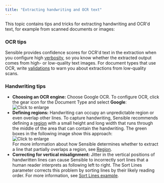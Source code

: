```yaml
---
title: "Extracting handwriting and OCR text"
---
```




This topic contains tips and tricks for extracting handwriting and OCR'd text, for example from scanned documents or images:

### OCR tips

Sensible provides confidence scores for OCR'd text in the extraction when you configure high [verbosity](/senseml-reference/config-settings/verbosity), so you know whether the extracted output comes from high- or low-quality text images. For document types that use OCR, write [validations](/best-practices/validate-extractions) to warn you about extractions from low-quality scans.

### Handwriting tips

* **Choosing an OCR engine:** Choose Google OCR. To configure OCR, click the gear icon for the Document Type and select **Google**:  
![Click to enlarge](/assets/v0/images/screenshots/merge_lines_ocr_1.png)
* **Defining regions:** Handwriting can occupy an unpredictable region or even overlap other lines. To capture handwriting, Sensible recommends defining a [region](/senseml-reference/methods/region) with a small height and long width that runs through the middle of the area that can contain the handwriting. The green boxes in the following image show this approach:  
![Click to enlarge](/assets/v0/images/screenshots/handwriting_1.png)  
For more information about how Sensible determines whether to extract a line that partially overlaps a region, see [Region](/senseml-reference/methods/region).
* **Correcting for vertical misalignment:** Jitter in the vertical positions of handwritten lines can cause Sensible to incorrectly sort lines that a human reader interprets as following left to right. The Sort Lines parameter corrects this problem by sorting lines by their likely reading order. For more information, see [Sort Lines example](/senseml-reference/field-query-object/method#sort-line-example).